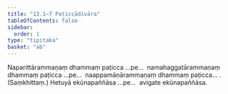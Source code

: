 ```yaml
---
title: "13.1–7 Paṭiccādivāra"
tableOfContents: false
sidebar:
  order: 1
type: "tipitaka"
basket: "ab"
---
```



<DynamicBreadcrumb />

<Division number="26">

<Paragraph number="55">
Naparittārammaṇaṃ dhammaṃ paṭicca …pe…  namahaggatārammaṇaṃ dhammaṃ paṭicca …pe…  naappamāṇārammaṇaṃ dhammaṃ paṭicca… . (Saṃkhittaṃ.)
</Paragraph>

<Paragraph number="56">
Hetuyā ekūnapaññāsa …pe…  avigate ekūnapaññāsa.
</Paragraph>
</Division>